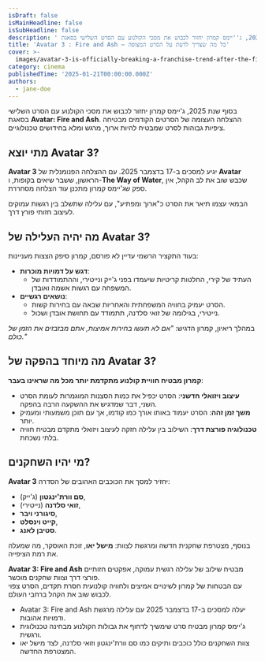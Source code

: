 ```yaml
---
isDraft: false
isMainHeadline: false
isSubHeadline: false
description: ' בסוף שנת 2025, ג''יימס קמרון יחזור לכבוש את מסכי הקולנוע עם הסרט השלישי בסאגת **Avatar: Fire and Ash**. ההצלחה העצומה של הסרטים הקודמים מבטי'
title: 'Avatar 3 : Fire and Ash – כל מה שצריך לדעת על הסרט המצופה'
cover: >-
  images/avatar-3-is-officially-breaking-a-franchise-trend-after-the-first-two-movies-biggest-criticism-1-1-1.webp
category: cinema
publishedTime: '2025-01-21T00:00:00.000Z'
authors:
  - jane-doe
---
```


בסוף שנת 2025, ג'יימס קמרון יחזור לכבוש את מסכי הקולנוע עם הסרט השלישי בסאגת **Avatar: Fire and Ash**. ההצלחה העצומה של הסרטים הקודמים מבטיחה ציפיות גבוהות לסרט שמבטיח להיות ארוך, מרגש ומלא בחידושים טכנולוגיים.

## מתי יוצא Avatar 3?

**Avatar 3** יגיע למסכים ב-17 בדצמבר 2025. 
עם ההצלחה הפנומנלית של **Avatar** הראשון, ששבר שיאים בקופות, ו-**The Way of Water**, שכבש שוב את לב הקהל, אין ספק שג'יימס קמרון מתכנן עוד הצלחה מסחררת.

הבמאי עצמו תיאר את הסרט כ"ארוך ומפתיע", עם עלילה שתשלב בין רגשות עמוקים לעיצוב חזותי פורץ דרך.

## מה יהיה העלילה של Avatar 3?

בעוד התקציר הרשמי עדיין לא פורסם, קמרון סיפק הצצות מעניינות:

- **דגש על דמויות מוכרות**:
    - העתיד של קירי, החלטות קריטיות שיעמדו בפני ג'ייק ונייטירי, וההתמודדות של המשפחה עם רגשות אשמה ואובדן.
- **נושאים רגשיים**:
    - הסרט יעמיק בחוויה המשפחתית והאחריות שבאה עם בחירות קשות.
    - נייטירי, בגילומה של זואי סלדנה, תתמודד עם תחושת אובדן ושכול.

במהלך ריאיון, קמרון הדגיש: _"אם לא תעשו בחירות אמיצות, אתם מבזבזים את הזמן של כולם."_

## מה מיוחד בהפקה של Avatar 3?

**קמרון מבטיח חוויית קולנוע מתקדמת יותר מכל מה שראינו בעבר**:

- **עיצוב ויזואלי חדשני**: הסרט יכפיל את כמות הסצנות המוגמרות לעומת הסרט השני, דבר שמדגיש את ההשקעה הרבה בהפקה.
- **משך זמן זהה**: הסרט יעמוד באותו אורך כמו קודמו, אך עם תוכן משמעותי ומעמיק יותר.
- **טכנולוגיה פורצת דרך**: השילוב בין עלילה חזקה לעיצוב ויזואלי מתקדם מבטיח חוויה בלתי נשכחת.

## מי יהיו השחקנים?

**Avatar 3** יחזיר למסך את הכוכבים האהובים של הסדרה:

- **סם וורת'ינגטון** (ג'ייק),
- **זואי סלדנה** (נייטירי),
- **סיגורני ויבר**,
- **קייט וינסלט**,
- **סטיבן לאנג**.

בנוסף, מצטרפת שחקנית חדשה ומרגשת לצוות: **מישל יאו**, זוכת האוסקר, מה שמעלה את רמת הציפייה.

**Avatar 3: Fire and Ash** מבטיח שילוב של עלילה רגשית עמוקה, אפקטים חזותיים פורצי דרך וצוות שחקנים מוכשר.  
עם הבטחות של קמרון לשינויים אמיצים ולחוויה קולנועית חסרת תקדים, הסרט צפוי לכבוש שוב את הקהל ברחבי העולם.

- Avatar 3: Fire and Ash יעלה למסכים ב-17 בדצמבר 2025 עם עלילה מרגשת ודמויות אהובות.
- ג'יימס קמרון מבטיח סרט שימשיך לדחוף את גבולות הקולנוע מבחינה טכנולוגית ורגשית.
- צוות השחקנים כולל כוכבים ותיקים כמו סם וורת'ינגטון וזואי סלדנה, לצד מישל יאו המצטרפת החדשה.
